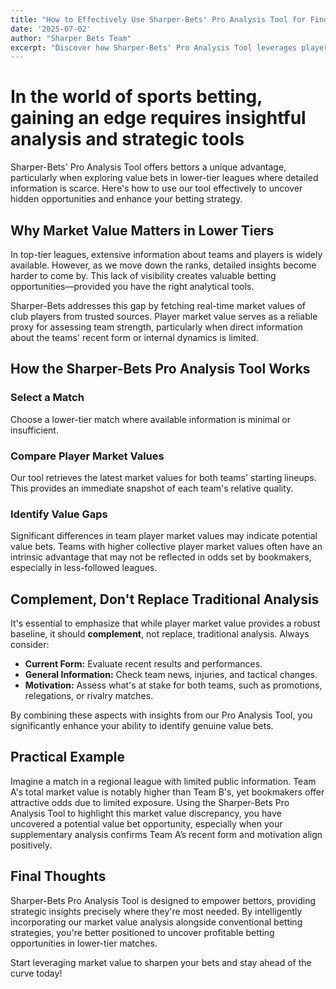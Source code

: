 ```yaml
---
title: "How to Effectively Use Sharper-Bets' Pro Analysis Tool for Finding Value Bets"
date: '2025-07-02'
author: "Sharper Bets Team"
excerpt: "Discover how Sharper-Bets' Pro Analysis Tool leverages player market values to uncover hidden value bets in lower-tier leagues, enhancing your betting strategy."
---
```


# In the world of sports betting, gaining an edge requires insightful analysis and strategic tools

Sharper-Bets' Pro Analysis Tool offers bettors a unique advantage, particularly when exploring value bets in lower-tier leagues where detailed information is scarce. Here's how to use our tool effectively to uncover hidden opportunities and enhance your betting strategy.

## Why Market Value Matters in Lower Tiers

In top-tier leagues, extensive information about teams and players is widely available. However, as we move down the ranks, detailed insights become harder to come by. This lack of visibility creates valuable betting opportunities—provided you have the right analytical tools.

Sharper-Bets addresses this gap by fetching real-time market values of club players from trusted sources. Player market value serves as a reliable proxy for assessing team strength, particularly when direct information about the teams' recent form or internal dynamics is limited.

## How the Sharper-Bets Pro Analysis Tool Works

### Select a Match

Choose a lower-tier match where available information is minimal or insufficient.

### Compare Player Market Values

Our tool retrieves the latest market values for both teams' starting lineups. This provides an immediate snapshot of each team's relative quality.

### Identify Value Gaps

Significant differences in team player market values may indicate potential value bets. Teams with higher collective player market values often have an intrinsic advantage that may not be reflected in odds set by bookmakers, especially in less-followed leagues.

## Complement, Don't Replace Traditional Analysis

It's essential to emphasize that while player market value provides a robust baseline, it should **complement**, not replace, traditional analysis. Always consider:

- **Current Form:** Evaluate recent results and performances.  
- **General Information:** Check team news, injuries, and tactical changes.  
- **Motivation:** Assess what's at stake for both teams, such as promotions, relegations, or rivalry matches.  

By combining these aspects with insights from our Pro Analysis Tool, you significantly enhance your ability to identify genuine value bets.

## Practical Example

Imagine a match in a regional league with limited public information. Team A's total market value is notably higher than Team B's, yet bookmakers offer attractive odds due to limited exposure. Using the Sharper-Bets Pro Analysis Tool to highlight this market value discrepancy, you have uncovered a potential value bet opportunity, especially when your supplementary analysis confirms Team A’s recent form and motivation align positively.

## Final Thoughts

Sharper-Bets Pro Analysis Tool is designed to empower bettors, providing strategic insights precisely where they're most needed. By intelligently incorporating our market value analysis alongside conventional betting strategies, you're better positioned to uncover profitable betting opportunities in lower-tier matches.

Start leveraging market value to sharpen your bets and stay ahead of the curve today!
